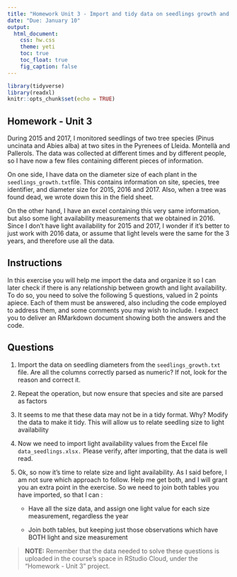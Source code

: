 ```yaml
---
title: "Homework Unit 3 - Import and tidy data on seedlings growth and light"
date: "Due: January 10"
output: 
  html_document: 
    css: hw.css
    theme: yeti
    toc: true
    toc_float: true
    fig_caption: false
---
```


```r
library(tidyverse)
library(readxl)
knitr::opts_chunk$set(echo = TRUE)
```

## Homework - Unit 3

During 2015 and 2017, I monitored seedlings of two tree species (Pinus uncinata and Abies alba) at two sites in the Pyrenees of Lleida. Montellà and Pallerols. The data was collected at different times and by different people, so I have now a few files containing different pieces of information.

On one side, I have data on the diameter size of each plant in the `seedlings_growth.txt`file. This contains information on site, species, tree identifier, and diameter size for 2015, 2016 and 2017. Also, when a tree was found dead, we wrote down this in the field sheet.

On the other hand, I have an excel containing this very same information, but also some light availability measurements that we obtained in 2016. Since I don't have light availability for 2015 and 2017, I wonder if it's better to just work with 2016 data, or assume that light levels were the same for the 3 years, and therefore use all the data.

## Instructions

In this exercise you will help me import the data and organize it so I can later check if there is any relationship between growth and light availability. To do so, you need to solve the following 5 questions, valued in 2 points apiece. Each of them must be answered, also including the code employed to address them, and some comments you may wish to include. I expect you to deliver an RMarkdown document showing both the answers and the code.

## Questions

1.  Import the data on seedling diameters from the `seedlings_growth.txt` file. Are all the columns correctly parsed as numeric? If not, look for the reason and correct it.

2.  Repeat the operation, but now ensure that species and site are parsed as factors

3.  It seems to me that these data may not be in a tidy format. Why? Modify the data to make it tidy. This will allow us to relate seedling size to light availability

4.  Now we need to import light availability values from the Excel file `data_seedlings.xlsx.` Please verify, after importing, that the data is well read.

5.  Ok, so now it's time to relate size and light availability. As I said before, I am not sure which approach to follow. Help me get both, and I will grant you an extra point in the exercise. So we need to join both tables you have imported, so that I can :

    -   Have all the size data, and assign one light value for each size measurement, regardless the year

    -   Join both tables, but keeping just those observations which have BOTH light and size measurement

> **NOTE:** Remember that the data needed to solve these questions is uploaded in the course's space in RStudio Cloud, under the "Homework - Unit 3" project.
